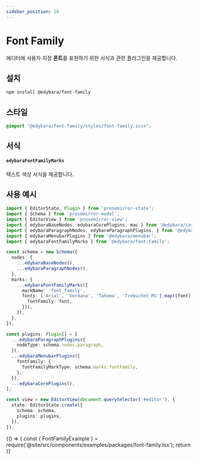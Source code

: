 ```yaml
---
sidebar_position: 18
---
```


# Font Family

에디터에 사용자 지정 **폰트**를 표현하기 위한 서식과 관련 플러그인을 제공합니다.

## 설치

```bash
npm install @edybara/font-family
```

## 스타일

```css title="src/index.scss"
@import "@edybara/font-family/styles/font-family.scss";
```

## 서식

#### `edybaraFontFamilyMarks`

텍스트 색상 서식을 제공합니다.

## 사용 예시

```typescript title="src/index.ts"
import { EditorState, Plugin } from 'prosemirror-state';
import { Schema } from 'prosemirror-model';
import { EditorView } from 'prosemirror-view';
import { edybaraBaseNodes, edybaraCorePlugins, mac } from '@edybara/core';
import { edybaraParagraphNodes, edybaraParagraphPlugins, } from '@edybara/paragraph';
import { edybaraMenubarPlugins } from '@edybara/menubar';
import { edybaraFontFamilyMarks } from '@edybara/font-family';

const schema = new Schema({
  nodes: {
    ...edybaraBaseNodes(),
    ...edybaraParagraphNodes(),
  },
  marks: {
    ...edybaraFontFamilyMarks({
      markName: 'font_family',
      fonts: ['Arial', 'Verdana', 'Tahoma', 'Trebuchet MS'].map((font) => ({
        fontFamily: font,
      })),
    }),
  },
});

const plugins: Plugin[] = [
  ...edybaraParagraphPlugins({
    nodeType: schema.nodes.paragraph,
  }),
  ...edybaraMenubarPlugins({
    fontFamily: {
      fontFamilyMarkType: schema.marks.fontFamily,
    },
  }),
  ...edybaraCorePlugins(),
];

const view = new EditorView(document.querySelector('#editor'), {
  state: EditorState.create({
    schema: schema,
    plugins: plugins,
  }),
});
```

<BrowserOnly>
  {() => {
    const { FontFamilyExample } = require('@site/src/components/examples/packages/font-family.tsx');
    return <FontFamilyExample />
  }}
</BrowserOnly>

